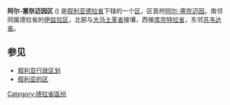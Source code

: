 {{expand|time=2009-11-29T03:52:38+00:00}}
{{unreferenced|time=2009-11-29T03:52:38+00:00}}
'''阿尔-塞奈迈因区''' ({{lang-ar|'''منطقة الصنمين'''}}) 是[[叙利亚|叙利亚]][[德拉省|德拉省]]下辖的一个[[叙利亚的区|区]]，区首府[[阿尔-塞奈迈因|阿尔-塞奈迈因]]。南邻同属德拉省的[[伊兹拉区|伊兹拉区]]，北部与[[大马士革省|大马士革省]]接壤，西接[[库奈特拉省|库奈特拉省]]，东邻[[苏韦达省|苏韦达省]]。

==参见==
*[[叙利亚行政区划|叙利亚行政区划]]
*[[叙利亚的区|叙利亚的区]]

[[Category:德拉省區份|Category:德拉省區份]]

{{Syria-geo-stub}}